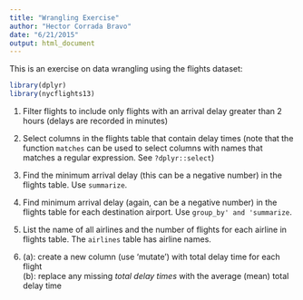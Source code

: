 ```yaml
---
title: "Wrangling Exercise"
author: "Hector Corrada Bravo"
date: "6/21/2015"
output: html_document
---
```


This is an exercise on data wrangling using the flights dataset:

```r
library(dplyr)
library(nycflights13)
```

1. Filter flights to include only flights with an arrival delay greater than 2 hours (delays are recorded in minutes)  

2. Select columns in the flights table that contain delay times (note that the function `matches` can be used to select columns with names that matches a regular expression. See `?dplyr::select`)  

3. Find the minimum arrival delay (this can be a negative number) in the flights table. Use `summarize`.  

4. Find minimum arrival delay (again, can be a negative number) in the flights table for each destination airport. Use `group_by' and 'summarize`.  

5. List the name of all airlines and the number of flights for each airline in flights table. The `airlines` table has airline names.

6. (a): create a new column (use 'mutate') with total delay time for each flight  
   (b): replace any missing *total delay times* with the average (mean) total delay time  
